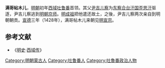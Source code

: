 '''满哥帖木儿'''，[[明朝|明朝]]初年[[西域|西域]][[吐鲁番|吐鲁番]]首领。其父[[尹吉儿察|尹吉儿察]]为[[东察合台汗国|东察合台汗国]][[歪思汗|歪思汗]]驱逐，尹吉儿察逃到[[明朝|明朝]][[京师|京师]]。[[明成祖|明成祖]]把他遣还故土，之後，尹吉儿察两次亲自到明朝朝贡。[[宣德|宣德]]三年（1428年），满哥帖木儿来朝见[[明宣宗|明宣宗]]。

==参考文献==
*《[[明史|明史]]·[[s:明史/卷329|西域传]]》

[[Category:明朝蒙古人|Category:明朝蒙古人]]
[[Category:吐鲁番人|Category:吐鲁番人]]
[[Category:吐魯番政治人物|Category:吐魯番政治人物]]